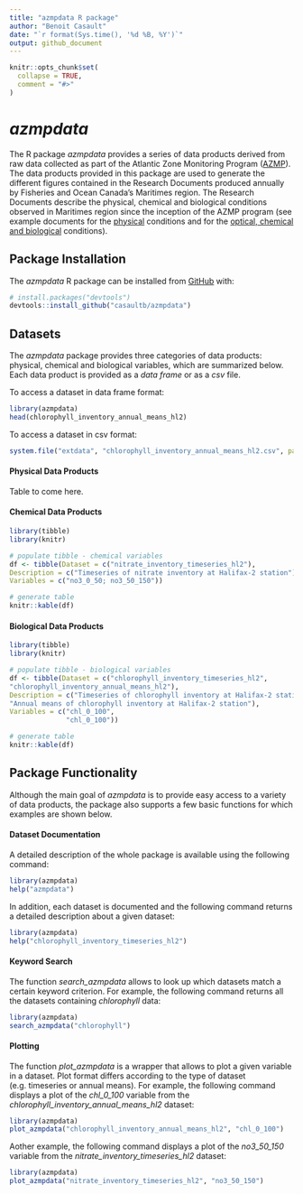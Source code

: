 ```yaml
---
title: "azmpdata R package"
author: "Benoit Casault"
date: "`r format(Sys.time(), '%d %B, %Y')`"
output: github_document
---
```


<!-- README.md is generated from README.Rmd. Please edit that file -->

```r
knitr::opts_chunk$set(
  collapse = TRUE,
  comment = "#>"
)
```
# *azmpdata*

<!-- badges: start -->
<!-- badges: end -->

The R package *azmpdata* provides a series of data products derived from raw data collected as part of the Atlantic Zone Monitoring Program ([AZMP](https://www.dfo-mpo.gc.ca/science/data-donnees/azmp-pmza/index-eng.html)). The data products provided in this package are used to generate the different figures contained in the Research Documents produced annually by Fisheries and Ocean Canada's Maritimes region.  The Research Documents describe the physical, chemical and biological conditions observed in Maritimes region since the inception of the AZMP program (see example documents for the [physical](http://www.dfo-mpo.gc.ca/csas-sccs/Publications/ResDocs-DocRech/2018/2018_016-eng.html) conditions and for the [optical, chemical and biological](http://www.dfo-mpo.gc.ca/csas-sccs/Publications/ResDocs-DocRech/2018/2018_017-eng.html) conditions).

## Package Installation

The *azmpdata* R package can be installed from [GitHub](https://github.com) with:

``` r
# install.packages("devtools")
devtools::install_github("casaultb/azmpdata")
```

## Datasets

The *azmpdata* package provides three categories of data products: physical, chemical and biological variables, which are summarized below. Each data product is provided as a *data frame* or as a *csv* file.

To access a dataset in data frame format:
```r
library(azmpdata)
head(chlorophyll_inventory_annual_means_hl2)
```

To access a dataset in csv format:
```r
system.file("extdata", "chlorophyll_inventory_annual_means_hl2.csv", package = "azmpdata")
```

#### Physical Data Products
Table to come here.
<!-- ``` r -->
<!-- library(tibble) -->
<!-- library(knitr) -->
<!-- ``` -->

#### Chemical Data Products
```r
library(tibble)
library(knitr)

# populate tibble - chemical variables
df <- tibble(Dataset = c("nitrate_inventory_timeseries_hl2"),
Description = c("Timeseries of nitrate inventory at Halifax-2 station"),
Variables = c("no3_0_50; no3_50_150"))

# generate table
knitr::kable(df)
```

#### Biological Data Products
```r
library(tibble)
library(knitr)

# populate tibble - biological variables
df <- tibble(Dataset = c("chlorophyll_inventory_timeseries_hl2",
"chlorophyll_inventory_annual_means_hl2"),
Description = c("Timeseries of chlorophyll inventory at Halifax-2 station",
"Annual means of chlorophyll inventory at Halifax-2 station"),
Variables = c("chl_0_100",
              "chl_0_100"))

# generate table
knitr::kable(df)
```

## Package Functionality

Although the main goal of *azmpdata* is to provide easy access to a variety of data products, the package also supports a few basic functions for which examples are shown below.

#### Dataset Documentation

A detailed description of the whole package is available using the following command:

```r
library(azmpdata)
help("azmpdata")
```

In addition, each dataset is documented and the following command returns a detailed description about a given dataset:

```r
library(azmpdata)
help("chlorophyll_inventory_timeseries_hl2")
```

#### Keyword Search

The function *search_azmpdata* allows to look up which datasets match a certain keyword criterion.  For example, the following command returns all the datasets containing *chlorophyll* data:

```r
library(azmpdata)
search_azmpdata("chlorophyll")
```

#### Plotting

The function *plot_azmpdata* is a wrapper that allows to plot a given variable in a dataset.  Plot format differs according to the type of dataset (e.g. timeseries or annual means).  For example, the following command displays a plot of the *chl_0_100* variable from the *chlorophyll_inventory_annual_means_hl2* dataset:

```r
library(azmpdata)
plot_azmpdata("chlorophyll_inventory_annual_means_hl2", "chl_0_100")
```

Aother example, the following command displays a plot of the *no3_50_150* variable from the *nitrate_inventory_timeseries_hl2* dataset:

```r
library(azmpdata)
plot_azmpdata("nitrate_inventory_timeseries_hl2", "no3_50_150")
```
